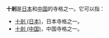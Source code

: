'''十剎'''是[[日本|日本]]和[[中国|中国]]的寺格之一。它可以指：
*[[十剎_(日本)|十剎 (日本)]]，日本寺格之一。
*[[十剎_(中国)|十剎 (中国)]]，中国寺格之一。
{{消歧义}}